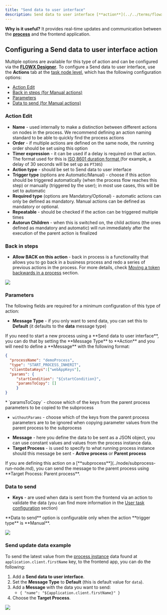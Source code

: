 ```yaml
---
title: "Send data to user interface"
description: Send data to user interface [**action**](../../terms/flowx-actions) is based on Server-Sent Events (SSE), a web technology that enables servers to push real-time updates or events to clients over a single, long-lived HTTP connection. It provides a unidirectional communication channel from the server to the client, allowing the server to send updates to the client without the need for the client to continuously make requests.
---
```


**Why is it useful?** It provides real-time updates and communication between the [**process**](../../terms/flowx-process) and the frontend application.

## Configuring a Send data to user interface action

Multiple options are available for this type of action and can be configured via the [**FLOWX Designer**](../../terms/flowx-ai-designer). To configure a Send data to user interface, use the **Actions** tab at the [task node level](../../flowx-designer/managing-a-process-flow/adding-a-new-node.md), which has the following configuration options:

* [Action Edit](#action-edit)
* [Back in steps (for Manual actions)](#back-in-steps)
* [Parameters](#parameters)
* [Data to send (for Manual actions)](#data-to-send)

### Action Edit

* **Name** - used internally to make a distinction between different actions on nodes in the process. We recommend defining an action naming standard to be able to quickly find the process actions
* **Order** - if multiple actions are defined on the same node, the running order should be set using this option
* **Timer expression** - it can be used if a delay is required on that action. The format used for this is [ISO 8601 duration format ](hthttps://www.w3.org/TR/NOTE-datetime)(for example, a delay of 30 seconds will be set up as `PT30S`)
* **Action type** - should be set to Send data to user interface
* **Trigger type** (options are Automatic/Manual) - choose if this action should be triggered automatically (when the process flow reaches this step) or manually (triggered by the user); in most use cases, this will be set to automatic
* **Required type** (options are Mandatory/Optional) - automatic actions can only be defined as mandatory. Manual actions can be defined as mandatory or optional.
* **Repeatable** - should be checked if the action can be triggered multiple times
* **Autorun Children** - when this is switched on, the child actions (the ones defined as mandatory and automatic) will run immediately after the execution of the parent action is finalized

### Back in steps

* **Allow BACK on this action** - back in process is a functionality that allows you to go back in a business process and redo a series of previous actions in the process. For more details, check [Moving a token backwards in a process](../../flowx-designer/managing-a-process-flow/moving-a-token-backwards-in-a-process.md) section.

![](https://s3.eu-west-1.amazonaws.com/docx.flowx.ai/building-blocks/node/websocket_action_edit.png)

### Parameters

The following fields are required for a minimum configuration of this type of action:

* **Message Type** - if you only want to send data, you can set this to **Default** (it defaults to the **data** message type)

<Warning>
If you need to start a new process using a **Send data to user interface**, you can do that by setting the **Message Type** to **Action** and you will need to define a **Message** with the following format:
</Warning>


```json
{
  "processName": "demoProcess",
  "type": "START_PROCESS_INHERIT",
  "clientDataKeys":["webAppKeys"],
  "params": {
     "startCondition": "${startCondition}",
     "paramsToCopy": []
     }
}
```

<Info>
* `paramsToCopy` - choose which of the keys from the parent process parameters to be copied to the subprocess

* `withoutParams` - choose which of the keys from the parent process parameters are to be ignored when copying parameter values from the parent process to the subprocess
</Info>

* **Message** - here you define the data to be sent as a JSON object, you can use constant values and values from the process instance data.
* **Target Process** - is used to specify to what running process instance should this message be sent - **Active process** or **Parent process**

<Info>
If you are defining this action on a [**subprocess**](../node/subprocess-run-node.md), you can send the message to the parent process using **Target Process: Parent process**.
</Info>

### Data to send

* **Keys** - are used when data is sent from the frontend via an action to validate the data (you can find more information in the [User task configuration](../node/user-task-node.md) section)

<Warning>
**Data to send** option is configurable only when the action **trigger type** is **Manual**.
</Warning>

![](https://s3.eu-west-1.amazonaws.com/docx.flowx.ai/building-blocks/node/websocket_data_to_send.gif)

### Send update data example

To send the latest value from the [process instance](../process/active-process/process-instance.md) data found at `application.client.firstName` key, to the frontend app, you can do the following:

1. Add a **Send data to user interface**.
2. Set the **Message Type** to **Default** (this is default value for `data`).
3. Add a **Message** with the data you want to send:
   * `{ "name": "${application.client.firstName}" }`
4. Choose the **Target Process**.

![](https://s3.eu-west-1.amazonaws.com/docx.flowx.ai/building-blocks/node/websocket_send_update_data.gif)